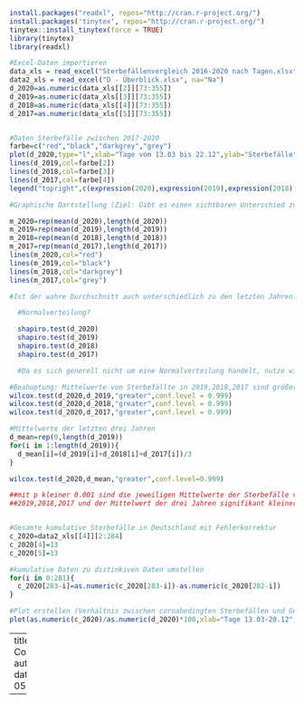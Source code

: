 
```r
install.packages("readxl", repos="http://cran.r-project.org/")
install.packages('tinytex', repos="http://cran.r-project.org/")
tinytex::install_tinytex(force = TRUE)
library(tinytex)
library(readxl)

#Excel-Daten importieren 
data_xls = read_excel("Sterbefällenvergleich 2016-2020 nach Tagen.xlsx", na="Na")
data2_xls = read_excel("D - Überblick.xlsx", na="Na")
d_2020=as.numeric(data_xls[[2]][73:355])
d_2019=as.numeric(data_xls[[3]][73:355])
d_2018=as.numeric(data_xls[[4]][73:355])
d_2017=as.numeric(data_xls[[5]][73:355])


#Daten Sterbefälle zwischen 2017-2020
farbe=c("red","black","darkgrey","grey")
plot(d_2020,type="l",xlab="Tage vom 13.03 bis 22.12",ylab="Sterbefälle",col=farbe[1],ylim=c(1500,4000),main="Sterbefällevergleich in 2017-2020 und deren Durchschnitte")
lines(d_2019,col=farbe[2])
lines(d_2018,col=farbe[3])
lines(d_2017,col=farbe[4])
legend("topright",c(expression(2020),expression(2019),expression(2018),expression(2017)),lty=c(rep(1,4),2),col=farbe,cex=0.8)

#Graphische Dartstellung (Ziel: Gibt es einen sichtbaren Unterschied zur durchschnittlichen Sterbezahl?)

m_2020=rep(mean(d_2020),length(d_2020))
m_2019=rep(mean(d_2019),length(d_2019))
m_2018=rep(mean(d_2018),length(d_2018))
m_2017=rep(mean(d_2017),length(d_2017))
lines(m_2020,col="red")
lines(m_2019,col="black")
lines(m_2018,col="darkgrey")
lines(m_2017,col="grey")

#Ist der wahre Durchschnitt auch unterschiedlich zu den letzten Jahren?

  #Normalverteilung?

  shapiro.test(d_2020)
  shapiro.test(d_2019)
  shapiro.test(d_2018)
  shapiro.test(d_2017)

  #Da es sich generell nicht um eine Normalverteilung handelt, nutze wilcox test

#Beahuptung: Mittelwerte von Sterbefällte in 2019,2018,2017 sind größer als 2020
wilcox.test(d_2020,d_2019,"greater",conf.level = 0.999)
wilcox.test(d_2020,d_2018,"greater",conf.level = 0.999)
wilcox.test(d_2020,d_2017,"greater",conf.level = 0.999)

#Mittelwerte der letzten drei Jahren
d_mean=rep(0,length(d_2019))
for(i in 1:length(d_2019)){
  d_mean[i]=(d_2019[i]+d_2018[i]+d_2017[i])/3
}

wilcox.test(d_2020,d_mean,"greater",conf.level=0.999)

##mit p kleiner 0.001 sind die jeweiligen Mittelwerte der Sterbefälle von 
##2019,2018,2017 und der Mittelwert der drei Jahren signifikant kleiner als von 2020


#Gesamte kumulative Sterbefälle in Deutschland mit Fehlerkorrektur
c_2020=data2_xls[[4]][2:284]
c_2020[4]=13
c_2020[5]=13

#kumulative Daten zu distinkiven Daten umstellen
for(i in 0:281){
  c_2020[283-i]=as.numeric(c_2020[283-i])-as.numeric(c_2020[282-i])
}

#Plot erstellen (Verhältnis zwischen cornabedingten Sterbefällen und Gesamtfällen)
plot(as.numeric(c_2020)/as.numeric(d_2020)*100,xlab="Tage 13.03-20.12",ylab="Prozent(%)",type="l",col="red",main="Verhältnis Coronabedingte Sterbefälle/Gesamtfälle")
```



---
title: Coronastatistik.R
author: cswyon
date: '2021-05-01'

---
